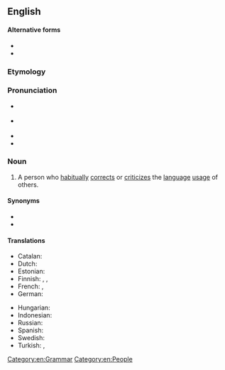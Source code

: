 {{also|grammar nazi}}
==English==

====Alternative forms====
* {{l|en|grammarnazi}}
* {{l|en|grammar nazi}}

===Etymology===
{{compound|en|grammar|Nazi|t2=one who imposes one's views on others; one who is considered unfairly oppressive or needlessly strict}}<!--This is not derived by analogy to the ''Seinfeld'' "Soup Nazi", since citations of "grammar Nazi" predate that Seinfeld skit.-->

===Pronunciation===
* {{a|RP}} {{IPA|en|/ˈɡɹæmə(ɹ) ˈnɑːtsi/}}
* {{a|GA}} {{IPA|en|/ˈɡɹæmɚ ˈnɑːtsi/|/ˈɡɹæmɚ ˈnætsi/}}
* {{audio|en|en-au-grammar Nazi.ogg|Audio (AU)}}
* {{hyphenation|en|gram|mar Nazi}}

===Noun===
{{en-noun}}

# {{lb|en|slang|idiomatic|potentially|_|offensive|humorous|see usage note at {{m|en|Nazi}}}} A person who [[habitually]] [[correct#Verb|corrects]] or [[criticize]]s the [[language]] [[usage]] of others.

====Synonyms====
* {{l|en|grammar cop}}
* {{l|en|grammar police}}

====Translations====
{{trans-top|person who habitually corrects or criticizes the perceived incorrect language usage of others}}
* Catalan: {{t|ca|talibà ortogràfic}}
* Dutch: {{t+|nl|taalnazi}}
* Estonian: {{t|et|tähenärija}}
* Finnish: {{t+|fi|pilkunnussija}}, {{t+|fi|kielipoliisi}}, {{t|fi|kielioppinatsi}}
* French: {{t|fr|[[ayatollah]] [[de]] [[l']][[orthographe]]|m}}, {{t|fr|[[ayatollah]] [[de]] [[la]] [[grammaire]]|m}}
* German: {{t+|de|Sprachpolizei|f}}
{{trans-mid}}
* Hungarian: {{t+|hu|nyelvtannáci}}
* Indonesian: {{t|id|polisi bahasa}}
* Russian: {{t+|ru|граммар-на́ци|m|f}}
* Spanish: {{t|es|talibán ortográfico|m}}
* Swedish: {{t+|sv|språkpolis|c}}
* Turkish: {{t|tr|imla polisi}}, {{t|tr|dil polisi}}
{{trans-bottom}}

[[Category:en:Grammar]]
[[Category:en:People]]